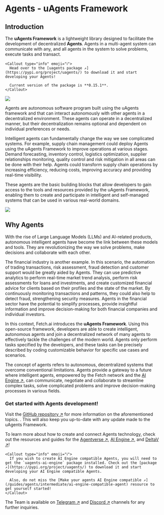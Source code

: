 
# Agents - uAgents Framework

## Introduction

The **uAgents Framework** is a lightweight library designed to facilitate the development of decentralized **Agents**. Agents in a multi-agent system can communicate with any, and all agents in the system to solve problems, execute tasks and transact.

    <Callout type="info" emoji="ℹ️">
      Head over to the [uagents package ↗️](https://pypi.org/project/uagents/) to download it and start developing your Agents!

      Current version of the package is **0.15.1**.
    </Callout>

![](src/images/concepts/ai-agents/Agents_interacting.svg)

Agents are autonomous software program built using the uAgents framework and that can interact autonomously with other agents in a decentralized environment. These agents can operate in a decentralized manner, but their decentralization remains optional and dependent on individual preferences or needs.

Intelligent agents can fundamentally change the way we see complicated systems. For example, supply chain management could deploy Agents using the uAgents Framework to improve operations at various stages. Demand forecasting, inventory control, logistics optimization, supplier relationships monitoring, quality control and risk mitigation in all areas can be done with their help. Agents could transform supply chain operations by increasing efficiency, reducing costs, improving accuracy and providing real-time visibility.

These agents are the basic building blocks that allow developers to gain access to the tools and resources provided by the uAgents Framework, enabling them to create and participate in intelligent and self-managed systems that can be used in various real-world domains.

![](src/images/concepts/ai-agents/decentralised_network.svg)

## Why Agents

With the rise of Large Language Models (LLMs) and AI-related products, autonomous intelligent agents have become the link between these models and tools. They are revolutionizing the way we solve problems, make decisions and collaborate with each other.

The financial industry is another example. In this scenario, the automation of trading transactions, risk assessment, fraud detection and customer support would be greatly aided by Agents. They can use predictive analytics to perform real-time market trend analysis, perform risk assessments for loans and investments, and create customized financial advice for clients based on their profiles and the state of the market. By continuously monitoring transactions and patterns, they could also help to detect fraud, strengthening security measures. Agents in the financial sector have the potential to simplify processes, provide insightful information and improve decision-making for both financial companies and individual investors.

In this context, Fetch.ai introduces the **uAgents Framework**. Using this open-source framework, developers are able to create intelligent, autonomous agents and join a decentralized network of many agents to effectively tackle the challenges of the modern world. Agents only perform tasks specified by the developers, and these tasks can be precisely described by coding customizable behavior for specific use cases and scenarios.

The concept of agents refers to autonomous, decentralized systems that overcome conventional limitations. Agents provide a gateway to a future where intelligent agents, empowered by the Fetch network and the [AI Engine ↗️](/concepts/ai-engine/ai-engine-intro), can communicate, negotiate and collaborate to streamline complex tasks, solve complicated problems and improve decision-making processes in various fields.

### Get started with Agents development!

Visit the [GitHub repository ↗️](https://github.com/fetchai/uAgents) for more information on the aforementioned topics.
. This will also keep you up-to-date with any update made to the uAgents Framework.

To learn more about how to create and connect Agents technology, check out the resources and guides for the [Agentverse ↗️](/concepts/agent-services/agentverse-intro), [AI Engine ↗️](/concepts/ai-engine/ai-engine-intro), and [DeltaV ↗️](/concepts/deltav/intro)!

    <Callout type="info" emoji="ℹ️">
      If you wish to create AI Engine compatible Agents, you will need to get the `uagents-ai-engine` package installed. Check out the [package ↗️](https://pypi.org/project/uagents/) to download it and start developing your AI Engine compatible Agents.

      Also, do not miss the [Make your agents AI Engine compatible ↗️](/guides/agents/intermediate/ai-engine-compatible-agent) resource to get yourself started!
    </Callout>

The Team is available on [Telegram ↗️](https://t.me/fetch_ai) and [Discord ↗️](https://discord.gg/fetchai) channels for any further inquiries.

